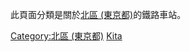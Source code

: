 {{東京都區部行政區劃分類導航|鐵路車站}}
此頁面分類是關於[[北區_(東京都)|北區 (東京都)]]的鐵路車站。
{{Commonscat|Train stations in Kita ward, Tokyo}}
[[Category:北區_(東京都)|Category:北區 (東京都)]]
[[Category:東京都區部鐵路車站|Kita]]
